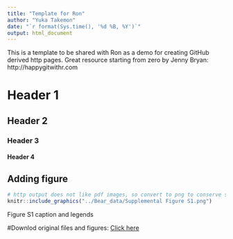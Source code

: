 ```yaml
---
title: "Template for Ron"
author: "Yuka Takemon"
date: "`r format(Sys.time(), '%d %B, %Y')`"
output: html_document
---
```


This is a template to be shared with Ron as a demo for creating GitHub derived http pages. Great resource starting from zero by Jenny Bryan: http://happygitwithr.com

# Header 1
## Header 2
### Header 3
#### Header 4

## Adding figure
```r
# http output does not like pdf images, so convert to png to conserve space
knitr::include_graphics("../Bear_data/Supplemental Figure S1.png")
```
Figure S1 caption and legends

#Downlod original files and figures:
[Click here](https://github.com/TheJacksonLaboratory/KorstanjeLab_Publications/blob/master/Bear_data/SupplementalFigureS1.pdf)

